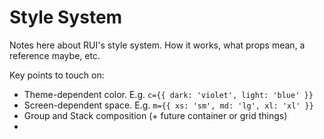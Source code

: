 
<Meta title="Getting Started / Style System" />

# Style System

Notes here about RUI's style system. How it works, what props mean, a reference maybe, etc.

Key points to touch on:

- Theme-dependent color. E.g. `c={{ dark: 'violet', light: 'blue' }}`
- Screen-dependent space. E.g. `m={{ xs: 'sm', md: 'lg', xl: 'xl' }}`
- Group and Stack composition (+ future container or grid things)
-